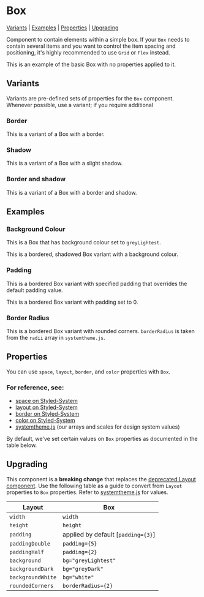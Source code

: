 
<Meta title="Components/Box" component={Box} />

# Box

[Variants](#variants) | [Examples](#examples) | [Properties](#properties) | [Upgrading](#upgrading)

Component to contain elements within a simple box. If your `Box` needs to contain several items and you want to control the item spacing and positioning, it's highly recommended to use `Grid` or `Flex` instead.

<Preview>
  <Story name="Basic">
    <Box>
      <P>
        This is an example of the basic Box with no properties applied to it.
      </P>
    </Box>
  </Story>
</Preview>

## Variants

Variants are pre-defined sets of properties for the `Box` component. Whenever possible, use a variant; if you require additional

### Border

<Preview>
  <Story name="Border">
    <Box variant="borderbox">
      <P>This is a variant of a Box with a border.</P>
    </Box>
  </Story>
</Preview>

### Shadow

<Preview>
  <Story name="Shadow">
    <Box variant="shadowbox">
      <P>This is a variant of a Box with a slight shadow.</P>
    </Box>
  </Story>
</Preview>

### Border and shadow

<Preview>
  <Story name="Border and Shadow">
    <Box variant="bordershadowbox">
      <P>This is a variant of a Box with a border and shadow.</P>
    </Box>
  </Story>
</Preview>

## Examples

### Background Colour
<Preview>
  <Story name="Background Colour">
    <Box bg="greyLightest">
      <P>This is a Box that has background colour set to <code>greyLightest</code>.</P>
    </Box>
  </Story>
</Preview>

<Preview>
  <Story name="Background Colour with Variant">
    <Box variant="bordershadowbox" bg="greyLightest">
      <P>This is a bordered, shadowed Box variant with a background colour.</P>
    </Box>
  </Story>
</Preview>

### Padding

<Preview>
  <Story name="Padding - Increase">
    <Box variant="borderbox" padding={6}>
      <P>This is a bordered Box variant with specified padding that overrides the default padding value.</P>
    </Box>
  </Story>
</Preview>

<Preview>
  <Story name="Padding - Set to zero">
    <Box variant="borderbox" padding={0}>
      <P>This is a bordered Box variant with padding set to 0.</P>
    </Box>
  </Story>
</Preview>

### Border Radius

<Preview>
  <Story name="Border Radius">
    <Box variant="borderbox" borderRadius={2}>
      <P>This is a bordered Box variant with rounded corners. <code>borderRadius</code> is taken from the <code>radii</code> array in <code>systemtheme.js</code>.</P>
    </Box>
  </Story>
</Preview>


## Properties

You can use `space`, `layout`, `border`, and `color` properties with `Box`.
### For reference, see:

- [space on Styled-System](https://styled-system.com/table#space)
- [layout on Styled-System](https://styled-system.com/table#layout)
- [border on Styled-System](https://styled-system.com/table#border)
- [color on Styled-System](https://styled-system.com/table#color)
- [systemtheme.js](https://github.com/orchestrated-io/orca-design-system/blob/master/packages/orcs-design-system/lib/systemtheme.js) (our arrays and scales for design system values)

By default, we've set certain values on `Box` properties as documented in the table below.

<Props of={Box} />

## Upgrading

This component is a **breaking change** that replaces the [deprecated Layout component](https://styleguide.orchestrated.io/#layout). Use the following table as a guide to convert from `Layout` properties to `Box` properties. Refer to [systemtheme.js](https://github.com/orchestrated-io/orca-design-system/blob/master/packages/orcs-design-system/lib/systemtheme.js) for values.

| **Layout**        | **Box**               |
| ----------------- | --------------------- |
| `width`           | `width`               |
| `height`          | `height`              |
| `padding` | applied by default [`padding={3}`] |
| `paddingDouble`   | `padding={5}`   |
| `paddingHalf` | `padding={2}` |
| `background`        | `bg="greyLightest"`      |
| `backgroundDark`        | `bg="greyDark"`        |
| `backgroundWhite` | `bg="white"` |
| `roundedCorners` | `borderRadius={2}` |
